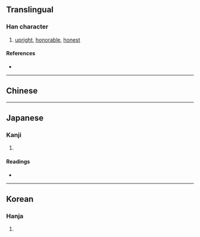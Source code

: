 {{also|廉}}
{{character info}}
==Translingual==

===Han character===
{{Han char|rn=8|rad=亠|as=11|sn=13|four=|canj=YHXC|ids=⿱亠⿰丿兼}}

# [[upright]], [[honorable]], [[honest]]

====References====
* {{Han ref|kx=0089.201|hdz=10291.081|uh=4EB7|ud=20151}}

----

==Chinese==
{{zh-see|廉|v}}

----

==Japanese==

===Kanji===
{{ja-kanji|grade=|rs=亠11}}

# {{rfdef|ja|sort=亠11}}

====Readings====
* {{ja-readings|on=[[れん]] (ren)|kun=[[かど]] (kado), [[やすい]] (yasui)}}

----

==Korean==

===Hanja===
{{ko-hanja|hangeul=렴|rv=ryeom|mr=ryŏm}}

# {{rfdef|ko|sort=亠11}}